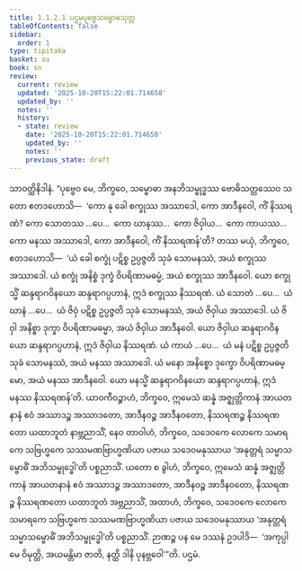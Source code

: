 ```yaml
---
title: 1.1.2.1 ပဌမပုဗ္ဗေသမ္ဗောဓသုတ္တ
tableOfContents: false
sidebar:
  order: 1
type: tipitaka
basket: su
book: sn
review:
  current: review
  updated: '2025-10-20T15:22:01.714658'
  updated_by: ''
  notes: ''
  history:
  - state: review
    date: '2025-10-20T15:22:01.714658'
    updated_by: ''
    notes: ''
    previous_state: draft
---
```



<DynamicBreadcrumb />


<ReviewStatus review={frontmatter.review} showDetails={true} />

<HypothesisAnnotation frontmatter={frontmatter} />

<Division number="13" book="sn" e="ch" v="18" p="281">

<Paragraph number="30" book="sn">
သာဝတ္ထိနိဒါနံ. “ပုဗ္ဗေဝ မေ, ဘိက္ခဝေ, သမ္ဗောဓာ အနဘိသမ္ဗုဒ္ဓဿ ဗောဓိသတ္တဿေဝ သတော ဧတဒဟောသိ—  ‘ကော နု ခေါ စက္ခုဿ အဿာဒေါ, ကော အာဒီနဝေါ, ကိံ နိဿရဏံ? ကော သောတဿ …ပေ…  ကော ဃာနဿ…  ကော ဇိဝှါယ…  ကော ကာယဿ…  ကော မနဿ အဿာဒေါ, ကော အာဒီနဝေါ, ကိံ နိဿရဏန်’တိ? တဿ မယှံ, ဘိက္ခဝေ, ဧတဒဟောသိ—  ‘ယံ ခေါ စက္ခုံ ပဋိစ္စ ဥပ္ပဇ္ဇတိ သုခံ သောမနဿံ, အယံ စက္ခုဿ အဿာဒေါ. ယံ စက္ခုံ အနိစ္စံ ဒုက္ခံ ဝိပရိဏာမဓမ္မံ, အယံ စက္ခုဿ အာဒီနဝေါ. ယော စက္ခုသ္မိံ ဆန္ဒရာဂဝိနယော ဆန္ဒရာဂပ္ပဟာနံ, ဣဒံ စက္ခုဿ နိဿရဏံ. ယံ သောတံ …ပေ…  ယံ ဃာနံ …ပေ…  ယံ ဇိဝှံ ပဋိစ္စ ဥပ္ပဇ္ဇတိ သုခံ သောမနဿံ, အယံ ဇိဝှါယ အဿာဒေါ. ယံ ဇိဝှါ အနိစ္စာ ဒုက္ခာ ဝိပရိဏာမဓမ္မာ, အယံ ဇိဝှါယ အာဒီနဝေါ. ယော ဇိဝှါယ ဆန္ဒရာဂဝိနယော ဆန္ဒရာဂပ္ပဟာနံ, ဣဒံ ဇိဝှါယ နိဿရဏံ. ယံ ကာယံ …ပေ…  ယံ မနံ ပဋိစ္စ ဥပ္ပဇ္ဇတိ သုခံ သောမနဿံ, အယံ မနဿ အဿာဒေါ. ယံ မနော အနိစ္စော ဒုက္ခော ဝိပရိဏာမဓမ္မော, အယံ မနဿ အာဒီနဝေါ. ယော မနသ္မိံ ဆန္ဒရာဂဝိနယော ဆန္ဒရာဂပ္ပဟာနံ, ဣဒံ မနဿ နိဿရဏန်’တိ.
</Paragraph>

<Paragraph number="31" book="sn">
ယာဝကီဝဉ္စာဟံ, ဘိက္ခဝေ, ဣမေသံ ဆန္နံ အဇ္ဈတ္တိကာနံ အာယတနာနံ ဧဝံ အဿာဒဉ္စ အဿာဒတော, အာဒီနဝဉ္စ အာဒီနဝတော, နိဿရဏဉ္စ နိဿရဏတော ယထာဘူတံ နာဗ္ဘညာသိံ, နေဝ တာဝါဟံ, ဘိက္ခဝေ, သဒေဝကေ လောကေ သမာရကေ သဗြဟ္မကေ သဿမဏဗြာဟ္မဏိယာ ပဇာယ သဒေဝမနုဿာယ ‘အနုတ္တရံ သမ္မာသမ္ဗောဓိံ အဘိသမ္ဗုဒ္ဓေါ’တိ ပစ္စညာသိံ. ယတော စ ခွါဟံ, ဘိက္ခဝေ, ဣမေသံ ဆန္နံ အဇ္ဈတ္တိကာနံ အာယတနာနံ ဧဝံ အဿာဒဉ္စ အဿာဒတော, အာဒီနဝဉ္စ အာဒီနဝတော, နိဿရဏဉ္စ နိဿရဏတော ယထာဘူတံ အဗ္ဘညာသိံ, အထာဟံ, ဘိက္ခဝေ, သဒေဝကေ လောကေ သမာရကေ သဗြဟ္မကေ သဿမဏဗြာဟ္မဏိယာ ပဇာယ သဒေဝမနုဿာယ ‘အနုတ္တရံ သမ္မာသမ္ဗောဓိံ အဘိသမ္ဗုဒ္ဓေါ’တိ ပစ္စညာသိံ. ဉာဏဉ္စ ပန မေ ဒဿနံ ဥဒပါဒိ—  ‘အကုပ္ပါ မေ ဝိမုတ္တိ, အယမန္တိမာ ဇာတိ, နတ္ထိ ဒါနိ ပုနဗ္ဘဝေါ’”တိ.

</Paragraph>
</Division>

<Paragraph number="32" type="center" book="sn">
ပဌမံ.
</Paragraph>